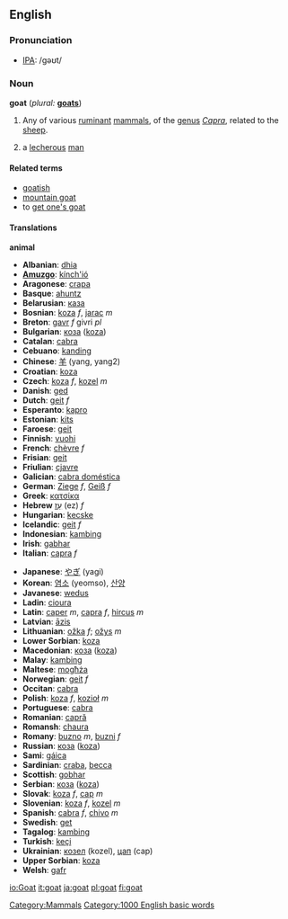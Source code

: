 ==English==

=== Pronunciation ===
*[[w:IPA|IPA]]: /gəʊt/

=== Noun ===
'''goat''' (''plural:'' '''[[goats]]''')
# Any of various [[ruminant]] [[mammal]]s, of the [[genus]] ''[[Capra]]'', related to the [[sheep]].
#{{slang}} a [[lecherous]] [[man]]

==== Related terms ====
*[[goatish]]
*[[mountain goat]]
*to [[get one's goat]]

==== Translations ====
'''animal'''
{{top}}<!--languages from A to I go here-->
*'''Albanian''': [[dhia]]
*'''[[Amuzgo]]''': [[kínch'ió]]
*'''Aragonese''': [[crapa]]
*'''Basque''': [[ahuntz]]
*'''Belarusian''': [[каза]]
*'''Bosnian''': [[koza]] ''f'', [[jarac]] ''m''
*'''Breton''': [[gavr]] ''f'' givri ''pl''
*'''Bulgarian''': [[коза]] ([[koza]])
*'''Catalan''': [[cabra]]
*'''Cebuano''': [[kanding]]
*'''Chinese''': [[羊]] (yang, yang2)
*'''Croatian''': [[koza]]
*'''Czech''': [[koza]] ''f'', [[kozel]] ''m''
*'''Danish''': [[ged]]
*'''Dutch''': [[geit]] ''f''
*'''Esperanto''': [[kapro]]
*'''Estonian''': [[kits]]
*'''Faroese''': [[geit]]
*'''Finnish''': [[vuohi]]
*'''French''': [[chèvre]] ''f''
*'''Frisian''': [[geit]]
*'''Friulian''': [[cjavre]]
*'''Galician''': [[cabra doméstica]]
*'''German''': [[Ziege]] ''f'', [[Geiß]] ''f''
*'''Greek''': [[κατσίκα]]
*'''Hebrew''' [[עֵז]] (ez) ''f''
*'''Hungarian''': [[kecske]]
*'''Icelandic''': [[geit]] ''f''
*'''Indonesian''': [[kambing]]
*'''Irish''': [[gabhar]]
*'''Italian''': [[capra]] ''f''
{{mid}}<!--languages from J to Z go here-->
*'''Japanese''': [[やぎ]] (yagi)
*'''Korean''': [[염소]] (yeomso), [[산양]]
*'''Javanese''': [[wedus]]
*'''Ladin''': [[cioura]]
*'''Latin''': [[caper]] ''m'', [[capra]] ''f'', [[hircus]] ''m''
*'''Latvian''': [[āzis]]
*'''Lithuanian''': [[ožka]] ''f''; [[ožys]] ''m''
*'''Lower Sorbian''': [[koza]]
*'''Macedonian''': [[коза]] ([[koza]])
*'''Malay''': [[kambing]]
*'''Maltese''': [[mogħża]]
*'''Norwegian''': [[geit]] ''f''
*'''Occitan''': [[cabra]]
*'''Polish''': [[koza]] ''f'', [[kozioł]] ''m''
*'''Portuguese''': [[cabra]]
*'''Romanian''': [[capră]]
*'''Romansh''': [[chaura]]
*'''Romany''': [[buzno]] ''m'', [[buzni]] ''f''
*'''Russian''': [[коза]] ([[koza]])
*'''Sami''': [[gáica]]
*'''Sardinian''': [[craba]], [[becca]]
*'''Scottish''': [[gobhar]]
*'''Serbian''': [[коза]] ([[koza]])
*'''Slovak''': [[koza#Slovak|koza]] ''f'', [[cap#Slovak|cap]] ''m''
*'''Slovenian''': [[koza]] ''f'', [[kozel]] ''m''
*'''Spanish''': [[cabra]] ''f'', [[chivo]] ''m''
*'''Swedish''': [[get]]
*'''Tagalog''': [[kambing]]
*'''Turkish''': [[keçi]]
*'''Ukrainian''': [[козел]] (kozel), [[цап]] (cap)
*'''Upper Sorbian''': [[koza]]
*'''Welsh''': [[gafr]]
{{bottom}}

[[Category:Mammals]]
[[Category:1000 English basic words]]

[[io:Goat]]
[[it:goat]]
[[ja:goat]]
[[pl:goat]]
[[fi:goat]]